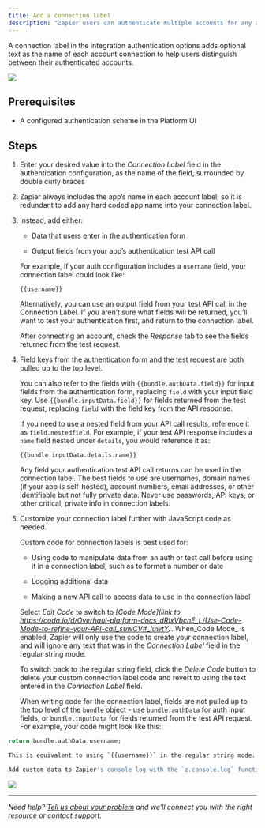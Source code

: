 ```yaml
---
title: Add a connection label
description: "Zapier users can authenticate multiple accounts for any app. By default, every new app account added to Zapier is identified by the app’s name, followed by a number (#2, #3, …) for accounts connected after the first."
---
```


A connection label in the integration authentication options adds optional text as the name of each account connection to help users distinguish between their authenticated accounts.
<Frame>
  <img src="https://cdn.zappy.app/b2612dc2bf60454eea4ae37335638bf5.png"/>
</Frame>

## Prerequisites

*   A configured authentication scheme in the Platform UI

## Steps

1.  Enter your desired value into the _Connection Label_ field in the authentication configuration, as the name of the field, surrounded by double curly braces

2.  Zapier always includes the app’s name in each account label, so it is redundant to add any hard coded app name into your connection label.

3.  Instead, add either:

    *   Data that users enter in the authentication form

    *   Output fields from your app’s authentication test API call


    For example, if your auth configuration includes a `username` field, your connection label could look like:

    `{{username}}`

    Alternatively, you can use an output field from your test API call in the Connection Label. If you aren’t sure what fields will be returned, you’ll want to test your authentication first, and return to the connection label.

    After connecting an account, check the _Response_ tab to see the fields returned from the test request.

4.  Field keys from the authentication form and the test request are both pulled up to the top level.

    You can also refer to the fields with `{{bundle.authData.field}}` for input fields from the authentication form, replacing `field` with your input field key. Use `{{bundle.inputData.field}}` for fields returned from the test request, replacing `field` with the field key from the API response.

    If you need to use a nested field from your API call results, reference it as `field.nestedfield`. For example, if your test API response includes a `name` field nested under `details`, you would reference it as:

    `{{bundle.inputData.details.name}}`

    Any field your authentication test API call returns can be used in the connection label. The best fields to use are usernames, domain names (if your app is self-hosted), account numbers, email addresses, or other identifiable but not fully private data. Never use passwords, API keys, or other critical, private info in connection labels.

5.  Customize your connection label further with JavaScript code as needed.

    Custom code for connection labels is best used for:

    *   Using code to manipulate data from an auth or test call before using it in a connection label, such as to format a number or date

    *   Logging additional data

    *   Making a new API call to access data to use in the connection label


    Select _Edit Code_ to switch to _[Code Mode](link to https://coda.io/d/Overhaul-platform-docs_dRIxVbcnE_L/Use-Code-Mode-to-refine-your-API-call_suwCV#_luwtY)_. When\_Code Mode\_ is enabled, Zapier will only use the code to create your connection label, and will ignore any text that was in the _Connection Label_ field in the regular string mode.

    To switch back to the regular string field, click the _Delete Code_ button to delete your custom connection label code and revert to using the text entered in the _Connection Label_ field.

    When writing code for the connection label, fields are not pulled up to the top level of the `bundle` object - use `bundle.authData` for auth input fields, or `bundle.inputData` for fields returned from the test API request. For example, your code might look like this:


```bash
return bundle.authData.username;
```

```bash
This is equivalent to using `{{username}}` in the regular string mode.

Add custom data to Zapier's console log with the `z.console.log` function to assist with testing and monitoring your app authentication.
```
<Frame>
  <img src="https://cdn.zappy.app/c099e1aaa7a6bbe1674cc830aed68573.png"/>
</Frame>

- - -

_Need help? [Tell us about your problem](https://developer.zapier.com/contact) and we’ll connect you with the right resource or contact support._
